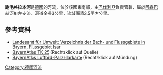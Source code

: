{{Coord|48|36|2.2|N|12|29|23|E|display=title}}

'''謝毛格拉本河'''是[[德國|德國]]的河流，位於該國東南部，由[[巴伐利亞|巴伐利亞]]負責管轄，屬於[[阿森巴赫河_(伊薩爾河支流)|阿森巴赫河]]的左支流，河道全長3公里，流域面積3.5平方公里。

==參考資料==
* [https://www.lfu.bayern.de/wasser/gewaesserverzeichnisse/doc/tab16.pdf#page=90 Landesamt für Umwelt: Verzeichnis der Bach- und Flussgebiete in Bayern, Flussgebiet Isar] {{Wayback|url=https://www.lfu.bayern.de/wasser/gewaesserverzeichnisse/doc/tab16.pdf#page=90 |date=20190207015807 }}
* [http://geoportal.bayern.de/bayernatlas/?X=5383105.00&Y=4534474.00&zoom=12&lang=de&topic=ba&bgLayer=tk BayernAtlas TK 25] {{Wayback|url=http://geoportal.bayern.de/bayernatlas/?X=5383105.00&Y=4534474.00&zoom=12&lang=de&topic=ba&bgLayer=tk |date=20210503225540 }} (Rechtsklick auf Quelle)
* [https://geoportal.bayern.de/bayernatlas/?zoom=15&lang=de&topic=ba&bgLayer=luftbild_parz&E=757251.91&N=5388937.03&catalogNodes=11,122 BayernAtlas Luftbild-Parzellarkarte] (Rechtsklick auf Mündung)

{{Germany-geo-stub}}
[[Category:德國河流|Category:德國河流]]